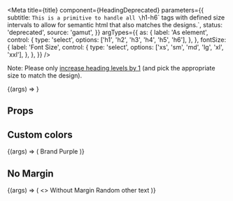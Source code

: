 

<Meta
  title={title}
  component={HeadingDeprecated}
  parameters={{
    subtitle: `This is a primitive to handle all \`h1-h6\` tags
with defined size intervals to allow for semantic html that also
matches the designs.`,
    status: 'deprecated',
    source: 'gamut',
  }}
  argTypes={{
    as: {
      label: 'As element',
      control: {
        type: 'select',
        options: ['h1', 'h2', 'h3', 'h4', 'h5', 'h6'],
      },
    },
    fontSize: {
      label: 'Font Size',
      control: {
        type: 'select',
        options: ['xs', 'sm', 'md', 'lg', 'xl', 'xxl'],
      },
    },
  }}
/>

Note: Please only [increase heading levels by 1](https://dequeuniversity.com/rules/axe/3.0/heading-order)
(and pick the appropriate size to match the design).

<Preview>
  <Story
    name="HeadingDeprecated"
    args={{ children: 'Hello World', as: 'h1', hideMargin: true }}
  >
    {(args) => <HeadingDeprecated {...args} />}
  </Story>
</Preview>

## Props

<PropsTable story="HeadingDeprecated" />

## Custom colors

<Preview>
  <Story name="Custom Colors">
    {(args) => (
      <HeadingDeprecated
        fontSize="md"
        as="h3"
        style={{ color: brandColors.purple }}
      >
        Brand Purple
      </HeadingDeprecated>
    )}
  </Story>
</Preview>

## No Margin

<Preview>
  <Story name="No Margin">
    {(args) => (
      <>
        <HeadingDeprecated fontSize="md" as="h3" hideMargin>
          Without Margin
        </HeadingDeprecated>
        <Text>Random other text</Text>
      </>
    )}
  </Story>
</Preview>
